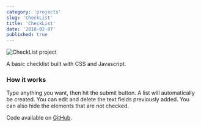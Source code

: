 ```yaml
---
category: 'projects'
slug: 'CheckList'
title: 'CheckList'
date: '2018-02-07'
published: true
---
```


![CheckList project](./images/checklist.png)

A basic checklist built with CSS and Javascript.

### How it works

Type anything you want, then hit the submit button.
A list will automatically be created.
You can edit and delete the text fields previously added.
You can also hide the elements that are not checked.

Code available on <a href='https://github.com/eneax/CheckList'>GitHub</a>.
